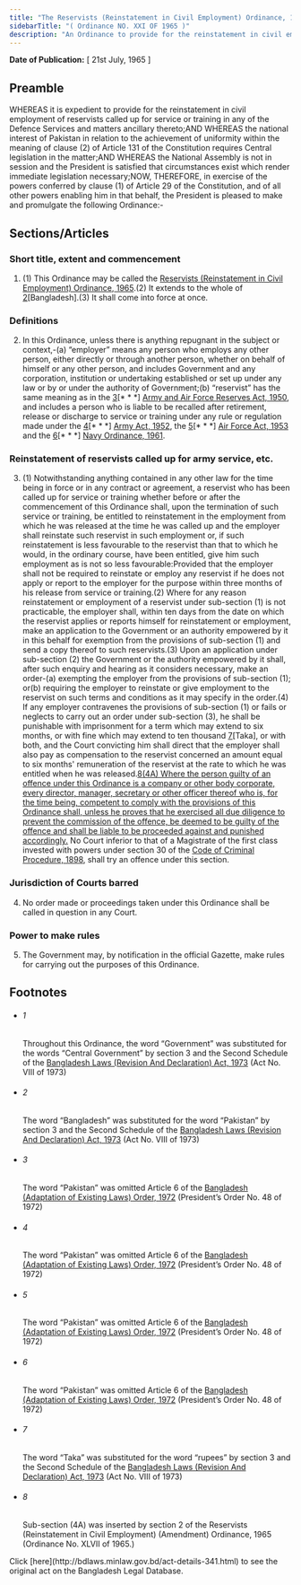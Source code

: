 ```yaml
---
title: "The Reservists (Reinstatement in Civil Employment) Ordinance, 1965"
sidebarTitle: "( Ordinance NO. XXI OF 1965 )"
description: "An Ordinance to provide for the reinstatement in civil employment of reservists called up for service or training in any of the Defence Services.1♣"
---
```


**Date of Publication:** [ 21st July, 1965 ]

## Preamble

WHEREAS it is expedient to provide for the reinstatement in civil employment of reservists called up for service or training in any of the Defence Services and matters ancillary thereto;AND WHEREAS the national interest of Pakistan in relation to the achievement of uniformity within the meaning of clause (2) of Article 131 of the Constitution requires Central legislation in the matter;AND WHEREAS the National Assembly is not in session and the President is satisfied that circumstances exist which render immediate legislation necessary;NOW, THEREFORE, in exercise of the powers conferred by clause (1) of Article 29 of the Constitution, and of all other powers enabling him in that behalf, the President is pleased to make and promulgate the following Ordinance:-

## Sections/Articles

### Short title, extent and commencement

1. (1) This Ordinance may be called the [Reservists (Reinstatement in Civil Employment) Ordinance, 1965](/laws/volume-14/act-341 "Reservists (Reinstatement in Civil Employment) Ordinance, 1965").(2) It extends to the whole of [2](1)[Bangladesh].(3) It shall come into force at once.

### Definitions

2. In this Ordinance, unless there is anything repugnant in the subject or context,-(a) “employer” means any person who employs any other person, either directly or through another person, whether on behalf of himself or any other person, and includes Government and any corporation, institution or undertaking established or set up under any law or by or under the authority of Government;(b) “reservist” has the same meaning as in the [3](1)[\* \* \*] [Army and Air Force Reserves Act, 1950](/laws/volume-10/act-237 "Army and Air Force Reserves Act, 1950"), and includes a person who is liable to be recalled after retirement, release or discharge to service or training under any rule or regulation made under the [4](2)[\* \* \*] [Army Act, 1952](/laws/volume-11/act-248 "Army Act, 1952"), the [5](3)[\* \* \*] [Air Force Act, 1953](/laws/volume-11/act-256 "Air Force Act, 1953") and the [6](4)[\* \* \*] [Navy Ordinance, 1961](/laws/volume-12/act-310 "Navy Ordinance, 1961").

### Reinstatement of reservists called up for army service, etc.

3. (1) Notwithstanding anything contained in any other law for the time being in force or in any contract or agreement, a reservist who has been called up for service or training whether before or after the commencement of this Ordinance shall, upon the termination of such service or training, be entitled to reinstatement in the employment from which he was released at the time he was called up and the employer shall reinstate such reservist in such employment or, if such reinstatement is less favourable to the reservist than that to which he would, in the ordinary course, have been entitled, give him such employment as is not so less favourable:Provided that the employer shall not be required to reinstate or employ any reservist if he does not apply or report to the employer for the purpose within three months of his release from service or training.(2) Where for any reason reinstatement or employment of a reservist under sub-section (1) is not practicable, the employer shall, within ten days from the date on which the reservist applies or reports himself for reinstatement or employment, make an application to the Government or an authority empowered by it in this behalf for exemption from the provisions of sub-section (1) and send a copy thereof to such reservists.(3) Upon an application under sub-section (2) the Government or the authority empowered by it shall, after such enquiry and hearing as it considers necessary, make an order-(a) exempting the employer from the provisions of sub-section (1); or(b) requiring the employer to reinstate or give employment to the reservist on such terms and conditions as it may specify in the order.(4) If any employer contravenes the provisions of sub-section (1) or fails or neglects to carry out an order under sub-section (3), he shall be punishable with imprisonment for a term which may extend to six months, or with fine which may extend to ten thousand [7](1)[Taka], or with both, and the Court convicting him shall direct that the employer shall also pay as compensation to the reservist concerned an amount equal to six months' remuneration of the reservist at the rate to which he was entitled when he was released.[8](2)[(4A) Where the person guilty of an offence under this Ordinance is a company or other body corporate, every director, manager, secretary or other officer thereof who is, for the time being, competent to comply with the provisions of this Ordinance shall, unless he proves that he exercised all due diligence to prevent the commission of the offence, be deemed to be guilty of the offence and shall be liable to be proceeded against and punished accordingly.](5) No Court inferior to that of a Magistrate of the first class invested with powers under section 30 of the [Code of Criminal Procedure, 1898](/laws/volume-4/act-75 "Code of Criminal Procedure, 1898"), shall try an offence under this section.

### Jurisdiction of Courts barred

4. No order made or proceedings taken under this Ordinance shall be called in question in any Court.

### Power to make rules

5. The Government may, by notification in the official Gazette, make rules for carrying out the purposes of this Ordinance.

## Footnotes

- ###### 1

  Throughout this Ordinance, the word “Government” was substituted for the words “Central Government” by section 3 and the Second Schedule of the [Bangladesh Laws (Revision And Declaration) Act, 1973](/laws/volume-17/act-430 "Bangladesh Laws (Revision And Declaration) Act, 1973") (Act No. VIII of 1973)

- ###### 2

  The word “Bangladesh” was substituted for the word “Pakistan” by section 3 and the Second Schedule of the [Bangladesh Laws (Revision And Declaration) Act, 1973](/laws/volume-17/act-430 "Bangladesh Laws (Revision And Declaration) Act, 1973") (Act No. VIII of 1973)

- ###### 3

  The word “Pakistan” was omitted Article 6 of the [Bangladesh (Adaptation of Existing Laws) Order, 1972](/laws/volume-15/act-388 "Bangladesh (Adaptation of Existing Laws) Order, 1972 ") (President’s Order No. 48 of 1972)

- ###### 4

  The word “Pakistan” was omitted Article 6 of the [Bangladesh (Adaptation of Existing Laws) Order, 1972](/laws/volume-15/act-388 "Bangladesh (Adaptation of Existing Laws) Order, 1972 ") (President’s Order No. 48 of 1972)

- ###### 5

  The word “Pakistan” was omitted Article 6 of the [Bangladesh (Adaptation of Existing Laws) Order, 1972](/laws/volume-15/act-388 "Bangladesh (Adaptation of Existing Laws) Order, 1972 ") (President’s Order No. 48 of 1972)

- ###### 6

  The word “Pakistan” was omitted Article 6 of the [Bangladesh (Adaptation of Existing Laws) Order, 1972](/laws/volume-15/act-388 "Bangladesh (Adaptation of Existing Laws) Order, 1972 ") (President’s Order No. 48 of 1972)

- ###### 7

  The word “Taka” was substituted for the word “rupees” by section 3 and the Second Schedule of the [Bangladesh Laws (Revision And Declaration) Act, 1973](/laws/volume-17/act-430 "Bangladesh Laws (Revision And Declaration) Act, 1973") (Act No. VIII of 1973)

- ###### 8

  Sub-section (4A) was inserted by section 2 of the Reservists (Reinstatement in Civil Employment) (Amendment) Ordinance, 1965 (Ordinance No. XLVII of 1965.)

<Note>
  Click [here](http://bdlaws.minlaw.gov.bd/act-details-341.html) to see the original act on the Bangladesh Legal Database.
</Note>
